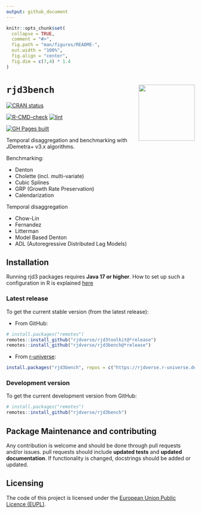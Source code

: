 ```yaml
---
output: github_document
---
```


<!-- README.md is generated from README.Rmd. Please edit that file -->

```r
knitr::opts_chunk$set(
  collapse = TRUE,
  comment = "#>",
  fig.path = "man/figures/README-",
  out.width = "100%",
  fig.align = "center",
  fig.dim = c(7,4) * 1.4
)
```

# `rjd3bench` <a href="https://rjdverse.github.io/rjd3bench/"><img src="man/figures/logo.png" align="right" height="150" style="float:right; height:150px;"/></a>

<!-- badges: start -->
[![CRAN status](https://www.r-pkg.org/badges/version/rjd3bench)](https://CRAN.R-project.org/package=rjd3bench)

[![R-CMD-check](https://github.com/rjdverse/rjd3bench/actions/workflows/R-CMD-check.yaml/badge.svg)](https://github.com/rjdverse/rjd3bench/actions/workflows/R-CMD-check.yaml)
[![lint](https://github.com/rjdverse/rjd3bench/actions/workflows/lint.yaml/badge.svg)](https://github.com/rjdverse/rjd3bench/actions/workflows/lint.yaml)

[![GH Pages built](https://github.com/rjdverse/rjd3bench/actions/workflows/pkgdown.yaml/badge.svg)](https://github.com/rjdverse/rjd3bench/actions/workflows/pkgdown.yaml)
<!-- badges: end -->


Temporal disaggregation and benchmarking with JDemetra+ v3.x algorithms.

Benchmarking:

- Denton
- Cholette (incl. multi-variate)
- Cubic Splines
- GRP (Growth Rate Preservation)
- Calendarization  

Temporal disaggregation

- Chow-Lin
- Fernandez
- Litterman
- Model Based Denton
- ADL (Autoregressive Distributed Lag Models)

## Installation

Running rjd3 packages requires **Java 17 or higher**. How to set up such a configuration in R is explained [here](https://jdemetra-new-documentation.netlify.app/#Rconfig) 


### Latest release

To get the current stable version (from the latest release):

- From GitHub:

```r
# install.packages("remotes")
remotes::install_github("rjdverse/rjd3toolkit@*release")
remotes::install_github("rjdverse/rjd3bench@*release")
```

- From [r-universe](https://rjdverse.r-universe.dev/rjd3bench):

```r
install.packages("rjd3bench", repos = c("https://rjdverse.r-universe.dev", "https://cloud.r-project.org"))
```


### Development version

To get the current development version from GitHub:

```r
# install.packages("remotes")
remotes::install_github("rjdverse/rjd3bench")
```


## Package Maintenance and contributing

Any contribution is welcome and should be done through pull requests and/or issues.
pull requests should include **updated tests** and **updated documentation**. If functionality is changed, docstrings should be added or updated.


## Licensing

The code of this project is licensed under the [European Union Public Licence (EUPL)](https://joinup.ec.europa.eu/collection/eupl/eupl-text-eupl-12).
